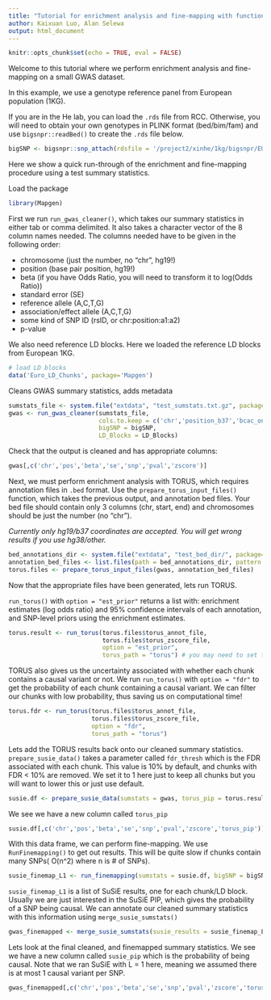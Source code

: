 ```yaml
---
title: "Tutorial for enrichment analysis and fine-mapping with functional priors"
author: Kaixuan Luo, Alan Selewa
output: html_document
---
```


```r
knitr::opts_chunk$set(echo = TRUE, eval = FALSE)
```

Welcome to this tutorial where we perform enrichment analysis and fine-mapping on a small GWAS dataset. 

In this example, we use a genotype reference panel from European population (1KG). 

If you are in the He lab, you can load the `.rds` file from RCC. 
Otherwise, you will need to obtain your own genotypes in PLINK format (bed/bim/fam) 
and use `bigsnpr::readBed()` to create the `.rds` file below.
```r
bigSNP <- bigsnpr::snp_attach(rdsfile = '/project2/xinhe/1kg/bigsnpr/EUR_variable_1kg.rds')
```

Here we show a quick run-through of the enrichment and fine-mapping procedure using a test summary statistics.

Load the package
```r
library(Mapgen)
```

First we run `run_gwas_cleaner()`, which takes our summary statistics in either tab or comma delimited. 
It also takes a character vector of the 8 column names needed. 
The columns needed have to be given in the following order:  
  
* chromosome (just the number, no "chr", hg19!)  
* position (base pair position, hg19!)  
* beta (if you have Odds Ratio, you will need to transform it to log(Odds Ratio))  
* standard error (SE)  
* reference allele (A,C,T,G)  
* association/effect allele (A,C,T,G)  
* some kind of SNP ID (rsID, or chr:position:a1:a2)  
* p-value  

We also need reference LD blocks. Here we loaded the reference LD blocks from European 1KG. 
```r
# load LD blocks
data('Euro_LD_Chunks', package='Mapgen')
```

Cleans GWAS summary statistics, adds metadata
```r
sumstats_file <- system.file("extdata", "test_sumstats.txt.gz", package="Mapgen")
gwas <- run_gwas_cleaner(sumstats_file, 
                         cols.to.keep = c('chr','position_b37','bcac_onco2_beta','bcac_onco2_se','a0','a1','phase3_1kg_id','bcac_onco2_P1df_Wald'),
                         bigSNP = bigSNP,
                         LD_Blocks = LD_Blocks)
```

Check that the output is cleaned and has appropriate columns:
```r
gwas[,c('chr','pos','beta','se','snp','pval','zscore')]
```


Next, we must perform enrichment analysis with TORUS, 
which requires annotation files in `.bed` format. 
Use the `prepare_torus_input_files()` function, which takes the previous output, 
and annotation bed files. 
Your bed file should contain only 3 columns (chr, start, end) and 
chromosomes should be just the number (no "chr"). 

*Currently only hg19/b37 coordinates are accepted. You will get wrong results if you use hg38/other.*

```r
bed_annotations_dir <- system.file("extdata", "test_bed_dir/", package="Mapgen")
annotation_bed_files <- list.files(path = bed_annotations_dir, pattern = "*.bed", full.names = TRUE)
torus.files <- prepare_torus_input_files(gwas, annotation_bed_files)
```

Now that the appropriate files have been generated, lets run TORUS. 

`run_torus()` with `option = "est_prior"` returns a list with: 
enrichment estimates (log odds ratio) and 95% confidence intervals of each annotation, 
and SNP-level priors using the enrichment estimates.
```r
torus.result <- run_torus(torus.files$torus_annot_file, 
                          torus.files$torus_zscore_file,
                          option = "est_prior",
                          torus_path = "torus") # you may need to set the installed path to 'torus' executable.
```

TORUS also gives us the uncertainty associated with whether each chunk contains a causal variant or not. 
We run `run_torus()` with `option = "fdr"` to get the probability of each chunk containing a causal variant. 
We can filter our chunks with low probability, thus saving us on computational time!
```r
torus.fdr <- run_torus(torus.files$torus_annot_file, 
                       torus.files$torus_zscore_file,
                       option = "fdr",
                       torus_path = "torus")
```

Lets add the TORUS results back onto our cleaned summary statistics. 
`prepare_susie_data()` takes a parameter called `fdr_thresh` which is the FDR associated with each chunk. 
This value is 10% by default, and chunks with FDR < 10% are removed. 
We set it to 1 here just to keep all chunks but you will want to lower this or just use default.

```r
susie.df <- prepare_susie_data(sumstats = gwas, torus_pip = torus.result$snp_pip, torus_fdr = torus.fdr, fdr_thresh = 1)
```

We see we have a new column called `torus_pip` 

```r
susie.df[,c('chr','pos','beta','se','snp','pval','zscore','torus_pip')]
```

With this data frame, we can perform fine-mapping. We use `RunFinemapping()` to get out results. 
This will be quite slow if chunks contain many SNPs( O(n^2) where n is # of SNPs). 

```r
susie_finemap_L1 <- run_finemapping(sumstats = susie.df, bigSNP = bigSNP)
```

`susie_finemap_L1` is a list of SuSiE results, one for each chunk/LD block. 
Usually we are just interested in the SuSiE PIP, 
which gives the probability of a SNP being causal. 
We can annotate our cleaned summary statistics with this information using `merge_susie_sumstats()`

```r
gwas_finemapped <- merge_susie_sumstats(susie_results = susie_finemap_L1, sumstats = susie.df)
```

Lets look at the final cleaned, and finemapped summary statistics. 
We see we have a new column called `susie_pip` which is the probability of being causal. 
Note that we ran SuSiE with L = 1 here, meaning we assumed there is at most 1 causal variant per SNP. 

```r
gwas_finemapped[,c('chr','pos','beta','se','snp','pval','zscore','torus_pip','susie_pip')]
```

